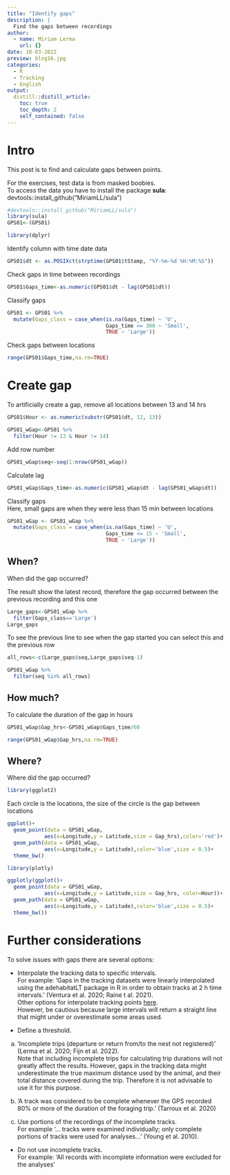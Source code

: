 ```yaml
---
title: "Identify gaps"
description: |
  Find the gaps between recordings
author:
  - name: Miriam Lerma
    url: {}
date: 10-03-2022
preview: blog16.jpg
categories:
  - R
  - Tracking
  - English
output:
  distill::distill_article:
    toc: true
    toc_depth: 2
    self_contained: false
---
```



# Intro

This post is to find and calculate gaps between points.  

For the exercises, test data is from masked boobies. <br>
To access the data you have to install the package **sula**: devtools::install_github("MiriamLL/sula")

```r
#devtools::install_github("MiriamLL/sula")
library(sula)
GPS01<-(GPS01)
```

```r
library(dplyr)
```

Identify column with time date data

```r
GPS01$dt <- as.POSIXct(strptime(GPS01$tStamp, "%Y-%m-%d %H:%M:%S"))
```

Check gaps in time between recordings

```r
GPS01$Gaps_time<-as.numeric(GPS01$dt - lag(GPS01$dt))
```

Classify gaps

```r
GPS01 <- GPS01 %>%
  mutate(Gaps_class = case_when(is.na(Gaps_time) ~ 'U',
                                Gaps_time <= 300 ~ 'Small',
                                TRUE ~ 'Large'))
```

Check gaps between locations

```r
range(GPS01$Gaps_time,na.rm=TRUE)
```


# Create gap

To artificially create a gap, remove all locations between 13 and 14 hrs 

```r
GPS01$Hour <- as.numeric(substr(GPS01$dt, 12, 13))
```

```r
GPS01_wGap<-GPS01 %>%
  filter(Hour != 13 & Hour != 14)
```

Add row number

```r
GPS01_wGap$seq<-seq(1:nrow(GPS01_wGap))
```

Calculate lag

```r
GPS01_wGap$Gaps_time<-as.numeric(GPS01_wGap$dt - lag(GPS01_wGap$dt))
```

Classify gaps <br>
Here, small gaps are when they were less than 15 min between locations

```r
GPS01_wGap <- GPS01_wGap %>%
  mutate(Gaps_class = case_when(is.na(Gaps_time) ~ 'U',
                                Gaps_time <= 15 ~ 'Small',
                                TRUE ~ 'Large'))
```

## When?

When did the gap occurred?

The result show the latest record, therefore the gap occurred between the previous recording and this one

```r
Large_gaps<-GPS01_wGap %>%
  filter(Gaps_class=='Large')
Large_gaps
```

To see the previous line to see when the gap started you can select this and the previous row

```r
all_rows<-c(Large_gaps$seq,Large_gaps$seq-1)
```

```r
GPS01_wGap %>%
  filter(seq %in% all_rows)
```

## How much? 

To calculate the duration of the gap in hours

```r
GPS01_wGap$Gap_hrs<-GPS01_wGap$Gaps_time/60
```

```r
range(GPS01_wGap$Gap_hrs,na.rm=TRUE)
```

## Where?

Where did the gap occurred?

```r
library(ggplot2)
```

Each circle is the locations, the size of the circle is the gap between locations

```r
ggplot()+
  geom_point(data = GPS01_wGap,
            aes(x=Longitude,y = Latitude,size = Gap_hrs),color='red')+
  geom_path(data = GPS01_wGap,
            aes(x=Longitude,y = Latitude),color='blue',size = 0.5)+
  theme_bw()
```

```r
library(plotly)
```

```r
ggplotly(ggplot()+
  geom_point(data = GPS01_wGap,
            aes(x=Longitude,y = Latitude,size = Gap_hrs, color=Hour))+
  geom_path(data = GPS01_wGap,
            aes(x=Longitude,y = Latitude),color='blue',size = 0.5)+
  theme_bw())
```

# Further considerations

To solve issues with gaps there are several options:

- Interpolate the tracking data to specific intervals.<br>
For example: 'Gaps in the tracking datasets were linearly interpolated using the adehabitatLT package in R in order to obtain tracks at 2 h time intervals.' (Ventura et al. 2020; Raine t al. 2021). <br>
Other options for interpolate tracking points [here](https://www.miriam-lerma.com/posts/2022-03-22-interpolation/).<br>
However, be cautious because large intervals will return a straight line that might under or overestimate some areas used.

- Define a threshold.
a) 'Incomplete trips (departure or return from/to the nest not registered)' (Lerma et al. 2020; Fijn et al. 2022).<br>
Note that including incomplete trips for calculating trip durations will not greatly affect the results. However, gaps in the tracking data might underestimate the true maximum distance used by the animal, and their total distance covered during the trip. Therefore it is not advisable to use it for this purpose. 


b) 'A track was considered to be complete whenever the GPS recorded 80% or more of the duration of the foraging trip.' (Tarroux et al. 2020)

c) Use portions of the recordings of the incomplete tracks.<br>
For example '... tracks were examined individually; only complete portions of tracks were used for analyses...' (Young et al. 2010).

- Do not use incomplete tracks. <br>
For example: 'All records with incomplete information were excluded for the analyses'

